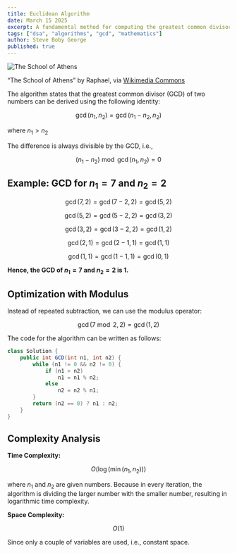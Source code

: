 ```yaml
---
title: Euclidean Algorithm
date: March 15 2025
excerpt: A fundamental method for computing the greatest common divisor (GCD) of two integers. Starting from the principle of repeated subtraction and moving toward an optimized version using the modulus operator.
tags: ["dsa", "algorithms", "gcd", "mathematics"]
author: Steve Boby George
published: true
---
```


![The School of Athens](https://upload.wikimedia.org/wikipedia/commons/5/57/0_Chambre_de_Rapha%C3%ABl_-_%C3%89cole_d%27Ath%C3%A8nes_-_Mus%C3%A9es_du_Vatican.JPG)
<div className="text-center italic">
  “The School of Athens” by Raphael, via <a href="https://commons.wikimedia.org/wiki/File:0_Chambre_de_Rapha%C3%ABl_-_%C3%89cole_d%27Ath%C3%A8nes_-_Mus%C3%A9es_du_Vatican.JPG" target="_blank" rel="noopener noreferrer">Wikimedia Commons</a>
</div>


The algorithm states that the greatest common divisor (GCD) of two numbers can be derived using the following identity:

$$
\gcd(n_1, n_2) = \gcd(n_1 - n_2, n_2)
$$

where $n_1 > n_2$

The difference is always divisible by the GCD, i.e.,

$$
(n_1 - n_2) \bmod \gcd(n_1, n_2) = 0
$$

## Example: GCD for $n_1 = 7$ and $n_2 = 2$

$$
\gcd(7, 2) = \gcd(7 - 2, 2) = \gcd(5, 2)
$$

$$
\gcd(5, 2) = \gcd(5 - 2, 2) = \gcd(3, 2)
$$

$$
\gcd(3, 2) = \gcd(3 - 2, 2) = \gcd(1, 2)
$$

$$
\gcd(2, 1) = \gcd(2 - 1, 1) = \gcd(1, 1)
$$

$$
\gcd(1, 1) = \gcd(1 - 1, 1) = \gcd(0, 1)
$$

**Hence, the GCD of $n_1 = 7$ and $n_2 = 2$ is 1.**

## Optimization with Modulus

Instead of repeated subtraction, we can use the modulus operator:

$$
\gcd(7 \bmod 2, 2) = \gcd(1, 2)
$$

The code for the algorithm can be written as follows:

```java
class Solution {
    public int GCD(int n1, int n2) {
        while (n1 != 0 && n2 != 0) {
            if (n1 > n2)
                n1 = n1 % n2;
            else
                n2 = n2 % n1;
        }
        return (n2 == 0) ? n1 : n2;
    }
}
```

## Complexity Analysis

**Time Complexity:**

$$
O(\log(\min(n_1, n_2)))
$$

where $n_1$ and $n_2$ are given numbers. Because in every iteration, the algorithm is dividing the larger number with the smaller number, resulting in logarithmic time complexity.

**Space Complexity:**

$$
O(1)
$$

Since only a couple of variables are used, i.e., constant space.